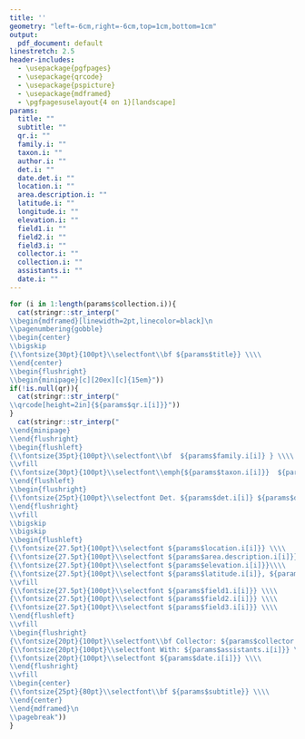 ```yaml
---
title: ''
geometry: "left=-6cm,right=-6cm,top=1cm,bottom=1cm"
output:
  pdf_document: default
linestretch: 2.5
header-includes:
  - \usepackage{pgfpages}
  - \usepackage{qrcode}
  - \usepackage{pspicture}
  - \usepackage{mdframed}
  - \pgfpagesuselayout{4 on 1}[landscape]
params:
  title: ""
  subtitle: ""
  qr.i: ""
  family.i: ""
  taxon.i: ""
  author.i: ""
  det.i: ""
  date.det.i: ""
  location.i: ""
  area.description.i: ""
  latitude.i: ""
  longitude.i: ""
  elevation.i: ""
  field1.i: ""
  field2.i: ""
  field3.i: ""
  collector.i: ""
  collection.i: ""
  assistants.i: ""
  date.i: ""
---
```

```r
for (i in 1:length(params$collection.i)){
  cat(stringr::str_interp("
\\begin{mdframed}[linewidth=2pt,linecolor=black]\n
\\pagenumbering{gobble}
\\begin{center}
\\bigskip
{\\fontsize{30pt}{100pt}\\selectfont\\bf ${params$title}} \\\\
\\end{center}
\\begin{flushright}
\\begin{minipage}[c][20ex][c]{15em}"))
if(!is.null(qr)){
  cat(stringr::str_interp("
\\qrcode[height=2in]{${params$qr.i[i]}}"))
}
  cat(stringr::str_interp("
\\end{minipage}
\\end{flushright}
\\begin{flushleft}
{\\fontsize{35pt}{100pt}\\selectfont\\bf  ${params$family.i[i]} } \\\\
\\vfill
{\\fontsize{30pt}{100pt}\\selectfont\\emph{${params$taxon.i[i]}}  ${params$author.i[i]} } \\\\
\\end{flushleft}
\\begin{flushright}
{\\fontsize{25pt}{100pt}\\selectfont Det. ${params$det.i[i]} ${params$date.det.i[i]}  } \\\\
\\end{flushright}
\\vfill
\\bigskip
\\bigskip
\\begin{flushleft}
{\\fontsize{27.5pt}{100pt}\\selectfont ${params$location.i[i]}} \\\\
{\\fontsize{27.5pt}{100pt}\\selectfont ${params$area.description.i[i]}} \\\\
{\\fontsize{27.5pt}{100pt}\\selectfont ${params$elevation.i[i]}}\\\\
{\\fontsize{27.5pt}{100pt}\\selectfont ${params$latitude.i[i]}, ${params$longitude.i[i]}} \\\\
\\vfill
{\\fontsize{27.5pt}{100pt}\\selectfont ${params$field1.i[i]}} \\\\
{\\fontsize{27.5pt}{100pt}\\selectfont ${params$field2.i[i]}} \\\\
{\\fontsize{27.5pt}{100pt}\\selectfont ${params$field3.i[i]}} \\\\
\\end{flushleft}
\\vfill
\\begin{flushright}
{\\fontsize{20pt}{100pt}\\selectfont\\bf Collector: ${params$collector.i[i]} \\#${params$collection.i[i]}} \\\\
{\\fontsize{20pt}{100pt}\\selectfont With: ${params$assistants.i[i]}} \\\\
{\\fontsize{20pt}{100pt}\\selectfont ${params$date.i[i]}} \\\\
\\end{flushright}
\\vfill
\\begin{center}
{\\fontsize{25pt}{80pt}\\selectfont\\bf ${params$subtitle}} \\\\
\\end{center}
\\end{mdframed}\n
\\pagebreak"))
}
```



